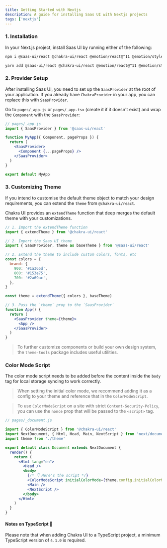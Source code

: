 ```yaml
---
title: Getting Started with Nextjs
description: A guide for installing Saas UI with Nextjs projects
tags: ['nextjs']
---
```


### 1. Installation

In your Next.js project, install Saas UI by running either of the following:

```bash
npm i @saas-ui/react @chakra-ui/react @emotion/react@^11 @emotion/styled@^11 framer-motion@^6
```

```bash
yarn add @saas-ui/react @chakra-ui/react @emotion/react@^11 @emotion/styled@^11 framer-motion@^6
```

### 2. Provider Setup

After installing Saas UI, you need to set up the `SaasProvider` at the root
of your application. If you already have `ChakraProvider` in your app, you can replace this with `SaasProvider`.

Go to `pages/_app.js` or `pages/_app.tsx` (create it if it doesn't exist) and
wrap the `Component` with the `SaasProvider`:

```jsx live=false
// pages/_app.js
import { SaasProvider } from '@saas-ui/react'

function MyApp({ Component, pageProps }) {
  return (
    <SaasProvider>
      <Component {...pageProps} />
    </SaasProvider>
  )
}

export default MyApp
```

### 3. Customizing Theme

If you intend to customise the default theme object to match your design
requirements, you can extend the `theme` from `@chakra-ui/react`.

Chakra UI provides an `extendTheme` function that deep merges the default theme
with your customizations.

```jsx live=false
// 1. Import the extendTheme function
import { extendTheme } from '@chakra-ui/react'

// 2. Import the Saas UI theme
import { SaasProvider, theme as baseTheme } from '@saas-ui/react'

// 2. Extend the theme to include custom colors, fonts, etc
const colors = {
  brand: {
    900: '#1a365d',
    800: '#153e75',
    700: '#2a69ac',
  },
}

const theme = extendTheme({ colors }, baseTheme)

// 3. Pass the `theme` prop to the `SaasProvider`
function App() {
  return (
    <SaasProvider theme={theme}>
      <App />
    </SaasProvider>
  )
}
```

> To further customize components or build your own design system, the
> `theme-tools` package includes useful utilities.

### Color Mode Script

The color mode script needs to be added before the content inside the `body` tag
for local storage syncing to work correctly.

> When setting the initial color mode, we recommend adding it as a config to
> your theme and reference that in the `ColorModeScript`.

> To use `ColorModeScript` on a site with strict `Content-Security-Policy`, you
> can use the `nonce` prop that will be passed to the `<script>` tag.

```jsx live=false ln={14}
// pages/_document.js

import { ColorModeScript } from '@chakra-ui/react'
import NextDocument, { Html, Head, Main, NextScript } from 'next/document'
import theme from './theme'

export default class Document extends NextDocument {
  render() {
    return (
      <Html lang="en">
        <Head />
        <body>
          {/* 👇 Here's the script */}
          <ColorModeScript initialColorMode={theme.config.initialColorMode} />
          <Main />
          <NextScript />
        </body>
      </Html>
    )
  }
}
```

#### Notes on TypeScript 🚨

Please note that when adding Chakra UI to a TypeScript project, a minimum
TypeScript version of `4.1.0` is required.
